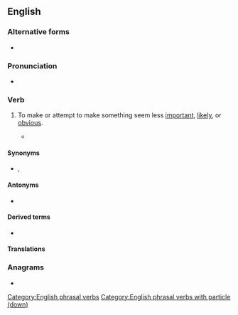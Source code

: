 {{also|playdown}}
==English==

===Alternative forms===
* {{l|en|downplay}}

===Pronunciation===
* {{audio|en|En-au-play down.ogg|Audio (AU)}}

===Verb===
{{en-verb|plays down|playing down|played down}}

# {{lb|en|idiom|transitive}} To make or attempt to make something seem less [[important]], [[likely]], or [[obvious]].
#: {{ux|en|The essay attempts to '''play down''' the role slavery had in the Civil War.}}
#: {{ux|en|The senator '''played down''' the threat of a recession.}}
#: {{ux|en|During the wave of anti-immigrant sentiment, Miguel '''played down''' his immigrant status by removing Chicano patois from his speech and adopting the nickname "Mike."}}
#* {{quote-journal|en|year=2019|month=October|author=Dan Harvey|title=HS2 costs rise as schedule slips|journal=Modern Railways|page=8|text=Reports that the project is in trouble have been circulating for many months and have been '''played down''' by officials.}}

====Synonyms====
* {{sense|make to seem less important}} {{l|en|de-emphasize}}, {{l|en|downplay}}

====Antonyms====
* {{sense|make to seem less important}} {{l|en|play up}}

====Derived terms====
* {{l|en|downplay}}

====Translations====
{{trans-see|play down|downplay}}

===Anagrams===
* {{anagrams|en|a=adlnopwy|downplay}}

[[Category:English phrasal verbs]]
[[Category:English phrasal verbs with particle (down)]]